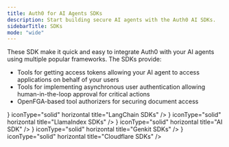 ```yaml
---
title: Auth0 for AI Agents SDKs
description: Start building secure AI agents with the Auth0 AI SDKs.
sidebarTitle: SDKs
mode: "wide"
---
```


These SDK make it quick and easy to integrate Auth0 with your AI agents using multiple popular frameworks. The SDKs provide:
- Tools for getting access tokens allowing your AI agent to access applications on behalf of your users
- Tools for implementing asynchronous user authentication allowing human-in-the-loop approval for critical actions
- OpenFGA-based tool authorizers for securing document access

<Columns cols={2}>
  <Card
    href="/sdks/javascript-sdk"
    icon="js"
    iconType="solid"
    horizontal
    title="JavaScript SDKs"
  />
  <Card
    href="/sdks/python-sdk"
    icon="python"
    iconType="solid"
    horizontal
    title="Python SDKs"
  />
  <Card
    href="/sdks/langchain-sdk"
    icon={
      <img
        src="https://mintlify-assets.b-cdn.net/auth0/langchain.svg"
        alt="LangChain"
      />
    }
    iconType="solid"
    horizontal
    title="LangChain SDKs"
  />
  <Card
    href="/sdks/llamaindex-sdk"
    icon={
      <img
        src="https://mintlify-assets.b-cdn.net/auth0/llamadex.svg"
        alt="LlamaIndex"
      />
    }
    iconType="solid"
    horizontal
    title="LlamaIndex SDKs"
  />
  <Card
    href="/sdks/vercel-ai-sdk"
    icon={
      <img
        src="https://mintlify-assets.b-cdn.net/auth0/vercel.svg"
        alt="AI SDK"
      />
    }
    iconType="solid"
    horizontal
    title="AI SDK"
  />
  <Card
    href="/sdks/genkit-sdk"
    icon={
      <img
        src="https://mintlify-assets.b-cdn.net/auth0/genkit.svg"
        alt="Genkit"
      />
    }
    iconType="solid"
    horizontal
    title="Genkit SDKs"
  />
  <Card
    href="/sdks/cloudflare-sdk"
    icon={
      <img
        src="https://mintlify-assets.b-cdn.net/auth0/cloudflare.svg"
        alt="Cloudflare"
        height={48}
        width={48}
      />
    }
    iconType="solid"
    horizontal
    title="Cloudflare SDKs"
  />
</Columns>
